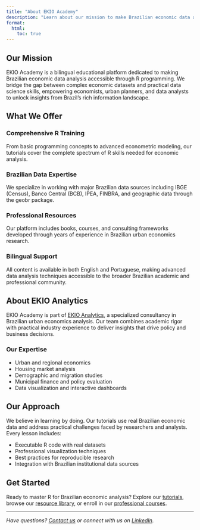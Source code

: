 ```yaml
---
title: "About EKIO Academy"
description: "Learn about our mission to make Brazilian economic data accessible through R programming education"
format:
  html:
    toc: true
---
```


## Our Mission

EKIO Academy is a bilingual educational platform dedicated to making Brazilian economic data analysis accessible through R programming. We bridge the gap between complex economic datasets and practical data science skills, empowering economists, urban planners, and data analysts to unlock insights from Brazil's rich information landscape.

## What We Offer

### Comprehensive R Training
From basic programming concepts to advanced econometric modeling, our tutorials cover the complete spectrum of R skills needed for economic analysis.

### Brazilian Data Expertise
We specialize in working with major Brazilian data sources including IBGE (Census), Banco Central (BCB), IPEA, FINBRA, and geographic data through the geobr package.

### Professional Resources
Our platform includes books, courses, and consulting frameworks developed through years of experience in Brazilian urban economics research.

### Bilingual Support
All content is available in both English and Portuguese, making advanced data analysis techniques accessible to the broader Brazilian academic and professional community.

## About EKIO Analytics

EKIO Academy is part of [EKIO Analytics](https://ekio.io), a specialized consultancy in Brazilian urban economics analysis. Our team combines academic rigor with practical industry experience to deliver insights that drive policy and business decisions.

### Our Expertise
- Urban and regional economics
- Housing market analysis
- Demographic and migration studies
- Municipal finance and policy evaluation
- Data visualization and interactive dashboards

## Our Approach

We believe in learning by doing. Our tutorials use real Brazilian economic data and address practical challenges faced by researchers and analysts. Every lesson includes:

- Executable R code with real datasets
- Professional visualization techniques
- Best practices for reproducible research
- Integration with Brazilian institutional data sources

## Get Started

Ready to master R for Brazilian economic analysis? Explore our [tutorials](tutorials/index.qmd), browse our [resource library](books/index.qmd), or enroll in our [professional courses](courses/index.qmd).

---

*Have questions? [Contact us](contact.qmd) or connect with us on [LinkedIn](https://linkedin.com/company/ekio-analytics).*
